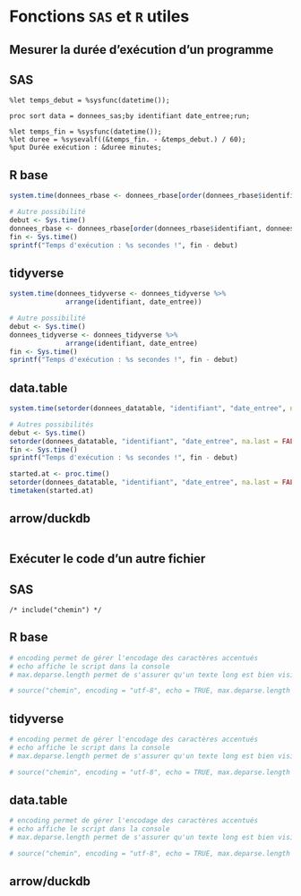 # Fonctions `SAS` et `R` utiles

## Mesurer la durée d'exécution d'un programme
::: {.panel-tabset group="language"}

## SAS {.unnumbered .unlisted}
``` sas
%let temps_debut = %sysfunc(datetime());

proc sort data = donnees_sas;by identifiant date_entree;run;

%let temps_fin = %sysfunc(datetime());
%let duree = %sysevalf((&temps_fin. - &temps_debut.) / 60);
%put Durée exécution : &duree minutes;
```

## R base {.unnumbered .unlisted}
```r
system.time(donnees_rbase <- donnees_rbase[order(donnees_rbase$identifiant, donnees_rbase$date_entree, na.last = FALSE), ])

# Autre possibilité
debut <- Sys.time()
donnees_rbase <- donnees_rbase[order(donnees_rbase$identifiant, donnees_rbase$date_entree, na.last = FALSE), ]
fin <- Sys.time()
sprintf("Temps d'exécution : %s secondes !", fin - debut)
```

## tidyverse {.unnumbered .unlisted}
```r
system.time(donnees_tidyverse <- donnees_tidyverse %>% 
              arrange(identifiant, date_entree))

# Autre possibilité
debut <- Sys.time()
donnees_tidyverse <- donnees_tidyverse %>% 
              arrange(identifiant, date_entree)
fin <- Sys.time()
sprintf("Temps d'exécution : %s secondes !", fin - debut)
```

## data.table {.unnumbered .unlisted}
```r
system.time(setorder(donnees_datatable, "identifiant", "date_entree", na.last = FALSE))

# Autres possibilités
debut <- Sys.time()
setorder(donnees_datatable, "identifiant", "date_entree", na.last = FALSE)
fin <- Sys.time()
sprintf("Temps d'exécution : %s secondes !", fin - debut)

started.at <- proc.time()
setorder(donnees_datatable, "identifiant", "date_entree", na.last = FALSE)
timetaken(started.at)
```

## arrow/duckdb {.unnumbered .unlisted}
```r

```

:::

## Exécuter le code d'un autre fichier
::: {.panel-tabset group="language"}

## SAS {.unnumbered .unlisted}
``` sas
/* include("chemin") */
```

## R base {.unnumbered .unlisted}
```r
# encoding permet de gérer l'encodage des caractères accentués
# echo affiche le script dans la console
# max.deparse.length permet de s'assurer qu'un texte long est bien visible

# source("chemin", encoding = "utf-8", echo = TRUE, max.deparse.length = 1e3)
```

## tidyverse {.unnumbered .unlisted}
```r
# encoding permet de gérer l'encodage des caractères accentués
# echo affiche le script dans la console
# max.deparse.length permet de s'assurer qu'un texte long est bien visible

# source("chemin", encoding = "utf-8", echo = TRUE, max.deparse.length = 1e3)
```

## data.table {.unnumbered .unlisted}
```r
# encoding permet de gérer l'encodage des caractères accentués
# echo affiche le script dans la console
# max.deparse.length permet de s'assurer qu'un texte long est bien visible

# source("chemin", encoding = "utf-8", echo = TRUE, max.deparse.length = 1e3)
```

## arrow/duckdb {.unnumbered .unlisted}
```r

```

:::